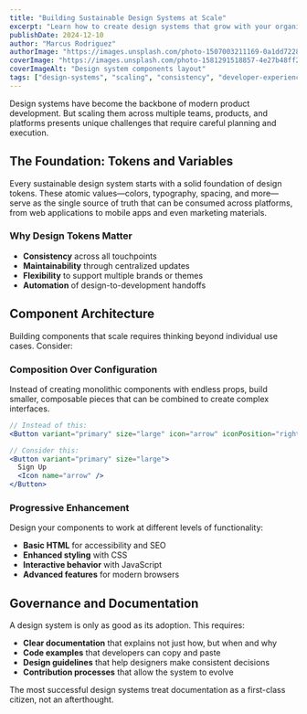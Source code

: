 ```yaml
---
title: "Building Sustainable Design Systems at Scale"
excerpt: "Learn how to create design systems that grow with your organization while maintaining consistency and developer experience across multiple teams and products."
publishDate: 2024-12-10
author: "Marcus Rodriguez"
authorImage: "https://images.unsplash.com/photo-1507003211169-0a1dd7228f2d?w=400&h=400&fit=crop&crop=face"
coverImage: "https://images.unsplash.com/photo-1581291518857-4e27b48ff24e?w=2000&h=1000&fit=crop"
coverImageAlt: "Design system components layout"
tags: ["design-systems", "scaling", "consistency", "developer-experience"]
---
```


Design systems have become the backbone of modern product development. But scaling them across multiple teams, products, and platforms presents unique challenges that require careful planning and execution.

## The Foundation: Tokens and Variables

Every sustainable design system starts with a solid foundation of design tokens. These atomic values—colors, typography, spacing, and more—serve as the single source of truth that can be consumed across platforms, from web applications to mobile apps and even marketing materials.

### Why Design Tokens Matter

- **Consistency** across all touchpoints
- **Maintainability** through centralized updates
- **Flexibility** to support multiple brands or themes
- **Automation** of design-to-development handoffs

## Component Architecture

Building components that scale requires thinking beyond individual use cases. Consider:

### Composition Over Configuration

Instead of creating monolithic components with endless props, build smaller, composable pieces that can be combined to create complex interfaces.

```jsx
// Instead of this:
<Button variant="primary" size="large" icon="arrow" iconPosition="right" />

// Consider this:
<Button variant="primary" size="large">
  Sign Up
  <Icon name="arrow" />
</Button>
```

### Progressive Enhancement

Design your components to work at different levels of functionality:
- **Basic HTML** for accessibility and SEO
- **Enhanced styling** with CSS
- **Interactive behavior** with JavaScript
- **Advanced features** for modern browsers

## Governance and Documentation

A design system is only as good as its adoption. This requires:

- **Clear documentation** that explains not just how, but when and why
- **Code examples** that developers can copy and paste
- **Design guidelines** that help designers make consistent decisions
- **Contribution processes** that allow the system to evolve

The most successful design systems treat documentation as a first-class citizen, not an afterthought.